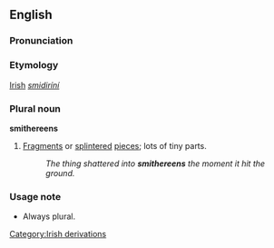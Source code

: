 ==English==
===Pronunciation===
{{IPA|[sm&#618;ð&#601;&#712;&#633;i&#720;nz]}}
===Etymology===
[[Irish]] ''[[smidiríní]]''
===Plural noun===
'''smithereens'''
#[[Fragment]]s or [[splinter]]ed [[piece]]s; lots of tiny parts.
#:''The thing shattered into '''smithereens''' the moment it hit the ground.''

===Usage note===
*Always plural.

[[Category:Irish derivations]]